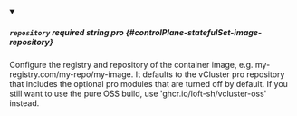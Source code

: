 
<details className="config-field" data-expandable="false" open>
<summary>

##### `repository` <span className="config-field-required" data-required="false">required</span> <span className="config-field-type">string</span> <span className="config-field-default"></span> <span className="config-field-enum"></span> <span data-pro="false" className="config-field-pro">pro</span> {#controlPlane-statefulSet-image-repository}

Configure the registry and repository of the container image, e.g. my-registry.com/my-repo/my-image.
It defaults to the vCluster pro repository that includes the optional pro modules that are turned off by default.
If you still want to use the pure OSS build, use 'ghcr.io/loft-sh/vcluster-oss' instead.

</summary>



</details>
